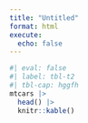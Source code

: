 ```yaml
---
title: "Untitled"
format: html
execute:
  echo: false
---
```


```r
#| eval: false
#| label: tbl-t2
#| tbl-cap: hggfh
mtcars |>
  head() |>
  knitr::kable()
```
